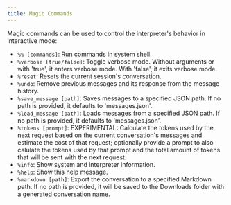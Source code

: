 ```yaml
---
title: Magic Commands
---
```


Magic commands can be used to control the interpreter's behavior in interactive mode:

- `%% [commands]`: Run commands in system shell.
- `%verbose [true/false]`: Toggle verbose mode. Without arguments or with 'true', it enters verbose mode. With 'false', it exits verbose mode.
- `%reset`: Resets the current session's conversation.
- `%undo`: Remove previous messages and its response from the message history.
- `%save_message [path]`: Saves messages to a specified JSON path. If no path is provided, it defaults to 'messages.json'.
- `%load_message [path]`: Loads messages from a specified JSON path. If no path is provided, it defaults to 'messages.json'.
- `%tokens [prompt]`: EXPERIMENTAL: Calculate the tokens used by the next request based on the current conversation's messages and estimate the cost of that request; optionally provide a prompt to also calulate the tokens used by that prompt and the total amount of tokens that will be sent with the next request.
- `%info`: Show system and interpreter information.
- `%help`: Show this help message.
- `%markdown [path]`: Export the conversation to a specified Markdown path. If no path is provided, it will be saved to the Downloads folder with a generated conversation name.
